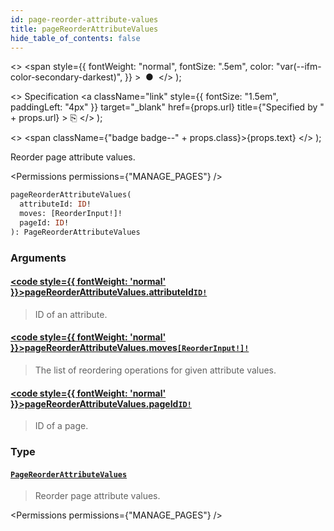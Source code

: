 ```yaml
---
id: page-reorder-attribute-values
title: pageReorderAttributeValues
hide_table_of_contents: false
---
```


  <>
    <span
      style={{
        fontWeight: "normal",
        fontSize: ".5em",
        color: "var(--ifm-color-secondary-darkest)",
      }}
    >
      &nbsp;●&nbsp;
    </span>
  </>
);

  <>
    Specification
    <a
      className="link"
      style={{ fontSize: "1.5em", paddingLeft: "4px" }}
      target="\_blank"
      href={props.url}
      title={"Specified by " + props.url}
    >
      ⎘
    </a>
  </>
);

  <>
    <span className={"badge badge--" + props.class}>{props.text}</span>
  </>
);

Reorder page attribute values.

<Permissions permissions={"MANAGE_PAGES"} />

```graphql
pageReorderAttributeValues(
  attributeId: ID!
  moves: [ReorderInput!]!
  pageId: ID!
): PageReorderAttributeValues
```

### Arguments

#### [<code style={{ fontWeight: 'normal' }}>pageReorderAttributeValues.<b>attributeId</b></code>](#)<Bullet />[`ID!`](../../../api-reference/miscellaneous/scalars/id) <Badge class="secondary" text="non-null"/> <Badge class="secondary" text="scalar"/> <Badge class="secondary" text="miscellaneous"/>

> ID of an attribute.

#### [<code style={{ fontWeight: 'normal' }}>pageReorderAttributeValues.<b>moves</b></code>](#)<Bullet />[`[ReorderInput!]!`](../../../api-reference/miscellaneous/inputs/reorder-input) <Badge class="secondary" text="non-null"/> <Badge class="secondary" text="input"/> <Badge class="secondary" text="miscellaneous"/>

> The list of reordering operations for given attribute values.

#### [<code style={{ fontWeight: 'normal' }}>pageReorderAttributeValues.<b>pageId</b></code>](#)<Bullet />[`ID!`](../../../api-reference/miscellaneous/scalars/id) <Badge class="secondary" text="non-null"/> <Badge class="secondary" text="scalar"/> <Badge class="secondary" text="miscellaneous"/>

> ID of a page.

### Type

#### [`PageReorderAttributeValues`](../../../api-reference/pages/objects/page-reorder-attribute-values) <Badge class="secondary" text="object"/> <Badge class="secondary" text="pages"/>

> Reorder page attribute values.

<Permissions permissions={"MANAGE_PAGES"} />

>

